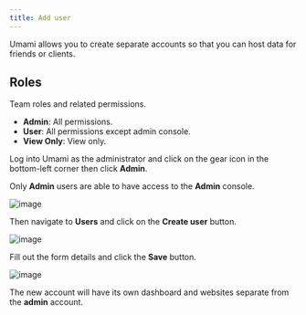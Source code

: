 ```yaml
---
title: Add user
---
```


Umami allows you to create separate accounts so that you can host data for friends or clients.

## Roles

Team roles and related permissions.

- **Admin**: All permissions.
- **User**: All permissions except admin console.
- **View Only**: View only.

Log into Umami as the administrator and click on the gear icon in the bottom-left corner then click **Admin**.

Only **Admin** users are able to have access to the **Admin** console.

![image](/images/docs/v3/navbar-settings.png)

Then navigate to **Users** and click on the **Create user** button.

![image](/images/docs/v3/user-create.png)

Fill out the form details and click the **Save** button.

![image](/images/docs/v3/user-create-form.png)

The new account will have its own dashboard and websites separate from the **admin** account.
